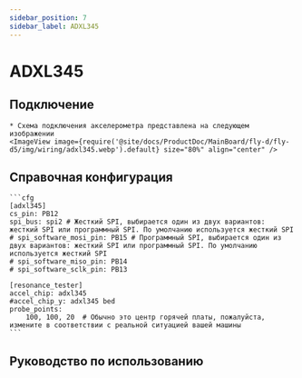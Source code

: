 ```yaml
---
sidebar_position: 7
sidebar_label: ADXL345
---
```





# ADXL345

## Подключение
    * Схема подключения акселерометра представлена на следующем изображении
    <ImageView image={require('@site/docs/ProductDoc/MainBoard/fly-d/fly-d5/img/wiring/adxl345.webp').default} size="80%" align="center" />

## Справочная конфигурация

    ```cfg
    [adxl345]
    cs_pin: PB12
    spi_bus: spi2 # Жесткий SPI, выбирается один из двух вариантов: жесткий SPI или программный SPI. По умолчанию используется жесткий SPI
    # spi_software_mosi_pin: PB15 # Программный SPI, выбирается один из двух вариантов: жесткий SPI или программный SPI. По умолчанию используется жесткий SPI
    # spi_software_miso_pin: PB14
    # spi_software_sclk_pin: PB13

    [resonance_tester]
    accel_chip: adxl345
    #accel_chip_y: adxl345 bed
    probe_points:
        100, 100, 20  # Обычно это центр горячей платы, пожалуйста, измените в соответствии с реальной ситуацией вашей машины
    ```

## Руководство по использованию

<ADXL />